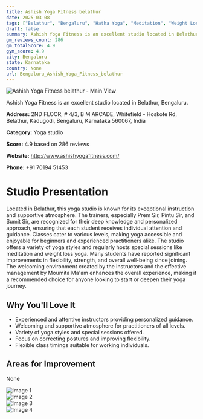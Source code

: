 ```yaml
---
title: Ashish Yoga Fitness belathur
date: 2025-03-08
tags: ["Belathur", "Bengaluru", "Hatha Yoga", "Meditation", "Weight Loss Yoga", "supportive atmosphere", "flexibility in scheduling", "Bengaluru"]  
draft: false
summary: Ashish Yoga Fitness is an excellent studio located in Belathur, Bengaluru.
gm_reviews_count: 286
gm_totalScore: 4.9
gym_score: 4.9
city: Bengaluru
state: Karnataka
country: None
url: Bengaluru_Ashish_Yoga_Fitness_belathur
---
```


<div className="aspect-[16/9] relative my-8">
  <img 
    src="https://lh5.googleusercontent.com/p/AF1QipNIea0ylsKnnC4yxZiQJiwNreg8cvx60pDtJ7t5=w1920-h1080-k-no"
    alt="Ashish Yoga Fitness belathur - Main View"
    className="object-cover absolute inset-0 w-full h-full rounded-lg"
  />
</div>

Ashish Yoga Fitness is an excellent studio located in Belathur, Bengaluru.

**Address:** 2ND FLOOR, # 4/3, B M ARCADE, Whitefield - Hoskote Rd, Belathur, Kadugodi, Bengaluru, Karnataka 560067, India

**Category:** Yoga studio

**Score:** 4.9 based on 286 reviews

**Website:** http://www.ashishyogafitness.com/

**Phone:** +91 70194 51453

# Studio Presentation

Located in Belathur, this yoga studio is known for its exceptional instruction and supportive atmosphere. The trainers, especially Prem Sir, Pintu Sir, and Sumit Sir, are recognized for their deep knowledge and personalized approach, ensuring that each student receives individual attention and guidance. Classes cater to various levels, making yoga accessible and enjoyable for beginners and experienced practitioners alike. The studio offers a variety of yoga styles and regularly hosts special sessions like meditation and weight loss yoga. Many students have reported significant improvements in flexibility, strength, and overall well-being since joining. The welcoming environment created by the instructors and the effective management by Moumita Ma'am enhances the overall experience, making it a recommended choice for anyone looking to start or deepen their yoga journey.

## Why You'll Love It

- Experienced and attentive instructors providing personalized guidance.
- Welcoming and supportive atmosphere for practitioners of all levels.
- Variety of yoga styles and special sessions offered.
- Focus on correcting postures and improving flexibility.
- Flexible class timings suitable for working individuals.

## Areas for Improvement

None

<div className="grid grid-cols-1 xl:grid-cols-2 gap-4 my-8">
<div className="aspect-[4/3] relative"><img src="https://lh3.googleusercontent.com/p/AF1QipOczN4sO8-qINOJsRYPsGenaCOshuMNqiIHhCLa=w1920-h1080-k-no" alt="Image 1" className="object-cover absolute inset-0 w-full h-full rounded-lg" /></div>
<div className="aspect-[4/3] relative"><img src="https://lh5.googleusercontent.com/p/AF1QipNiyPUt1eCt4iR2JvHw9v12i69b3e68WqKYYlA_=w1920-h1080-k-no" alt="Image 2" className="object-cover absolute inset-0 w-full h-full rounded-lg" /></div>
<div className="aspect-[4/3] relative"><img src="https://lh5.googleusercontent.com/p/AF1QipO1ml1zW2tGlmHUgdyZ4a4AT8cfP4C_dFpbb4oK=w1920-h1080-k-no" alt="Image 3" className="object-cover absolute inset-0 w-full h-full rounded-lg" /></div>
<div className="aspect-[4/3] relative"><img src="https://lh5.googleusercontent.com/p/AF1QipMJgGcFu_u0KFZmBLA2I39JwIrXw82yQ-7oZMXZ=w1920-h1080-k-no" alt="Image 4" className="object-cover absolute inset-0 w-full h-full rounded-lg" /></div>
</div>